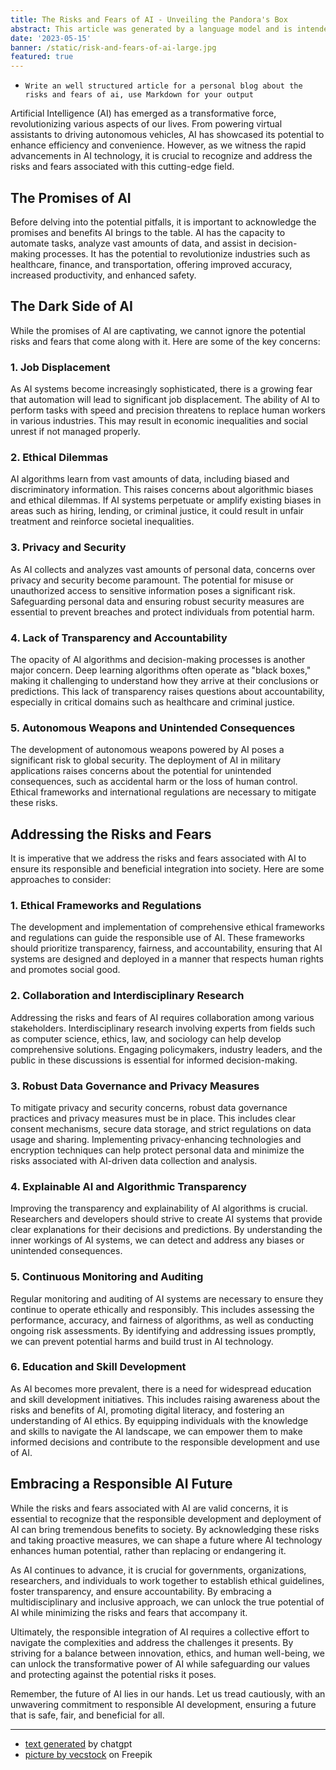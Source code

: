 ```yaml
---
title: The Risks and Fears of AI - Unveiling the Pandora's Box
abstract: This article was generated by a language model and is intended to highlight both its incredible capabilities and fears associated with AI.
date: '2023-05-15'
banner: /static/risk-and-fears-of-ai-large.jpg
featured: true
---
```


[//]: # (# The Risks and Fears of AI - Unveiling the Pandora's Box)

[//]: # (![AI Technology]&#40;https://example.com/ai_image.jpg&#41;)


- `Write an well structured article for a personal blog
about the risks and fears of ai,
use Markdown for your output`

Artificial Intelligence (AI) has emerged as a transformative force, revolutionizing various aspects of our lives. From powering virtual assistants to driving autonomous vehicles, AI has showcased its potential to enhance efficiency and convenience. However, as we witness the rapid advancements in AI technology, it is crucial to recognize and address the risks and fears associated with this cutting-edge field.

## The Promises of AI

Before delving into the potential pitfalls, it is important to acknowledge the promises and benefits AI brings to the table. AI has the capacity to automate tasks, analyze vast amounts of data, and assist in decision-making processes. It has the potential to revolutionize industries such as healthcare, finance, and transportation, offering improved accuracy, increased productivity, and enhanced safety.

## The Dark Side of AI

While the promises of AI are captivating, we cannot ignore the potential risks and fears that come along with it. Here are some of the key concerns:

### 1. Job Displacement

As AI systems become increasingly sophisticated, there is a growing fear that automation will lead to significant job displacement. The ability of AI to perform tasks with speed and precision threatens to replace human workers in various industries. This may result in economic inequalities and social unrest if not managed properly.

### 2. Ethical Dilemmas

AI algorithms learn from vast amounts of data, including biased and discriminatory information. This raises concerns about algorithmic biases and ethical dilemmas. If AI systems perpetuate or amplify existing biases in areas such as hiring, lending, or criminal justice, it could result in unfair treatment and reinforce societal inequalities.

### 3. Privacy and Security

As AI collects and analyzes vast amounts of personal data, concerns over privacy and security become paramount. The potential for misuse or unauthorized access to sensitive information poses a significant risk. Safeguarding personal data and ensuring robust security measures are essential to prevent breaches and protect individuals from potential harm.

### 4. Lack of Transparency and Accountability

The opacity of AI algorithms and decision-making processes is another major concern. Deep learning algorithms often operate as "black boxes," making it challenging to understand how they arrive at their conclusions or predictions. This lack of transparency raises questions about accountability, especially in critical domains such as healthcare and criminal justice.

### 5. Autonomous Weapons and Unintended Consequences

The development of autonomous weapons powered by AI poses a significant risk to global security. The deployment of AI in military applications raises concerns about the potential for unintended consequences, such as accidental harm or the loss of human control. Ethical frameworks and international regulations are necessary to mitigate these risks.

## Addressing the Risks and Fears

It is imperative that we address the risks and fears associated with AI to ensure its responsible and beneficial integration into society. Here are some approaches to consider:

### 1. Ethical Frameworks and Regulations

The development and implementation of comprehensive ethical frameworks and regulations can guide the responsible use of AI. These frameworks should prioritize transparency, fairness, and accountability, ensuring that AI systems are designed and deployed in a manner that respects human rights and promotes social good.

### 2. Collaboration and Interdisciplinary Research

Addressing the risks and fears of AI requires collaboration among various stakeholders. Interdisciplinary research involving experts from fields such as computer science, ethics, law, and sociology can help develop comprehensive solutions. Engaging policymakers, industry leaders, and the public in these discussions is essential for informed decision-making.

### 3. Robust Data Governance and Privacy Measures

To mitigate privacy and security concerns, robust data governance practices and privacy measures must be in place. This includes clear consent mechanisms, secure data storage, and strict regulations on data usage and sharing. Implementing privacy-enhancing technologies and encryption techniques can help protect personal data and minimize the risks associated with AI-driven data collection and analysis.

### 4. Explainable AI and Algorithmic Transparency
Improving the transparency and explainability of AI algorithms is crucial. Researchers and developers should strive to create AI systems that provide clear explanations for their decisions and predictions. By understanding the inner workings of AI systems, we can detect and address any biases or unintended consequences.

### 5. Continuous Monitoring and Auditing
Regular monitoring and auditing of AI systems are necessary to ensure they continue to operate ethically and responsibly. This includes assessing the performance, accuracy, and fairness of algorithms, as well as conducting ongoing risk assessments. By identifying and addressing issues promptly, we can prevent potential harms and build trust in AI technology.

### 6. Education and Skill Development
As AI becomes more prevalent, there is a need for widespread education and skill development initiatives. This includes raising awareness about the risks and benefits of AI, promoting digital literacy, and fostering an understanding of AI ethics. By equipping individuals with the knowledge and skills to navigate the AI landscape, we can empower them to make informed decisions and contribute to the responsible development and use of AI.

## Embracing a Responsible AI Future
While the risks and fears associated with AI are valid concerns, it is essential to recognize that the responsible development and deployment of AI can bring tremendous benefits to society. By acknowledging these risks and taking proactive measures, we can shape a future where AI technology enhances human potential, rather than replacing or endangering it.

As AI continues to advance, it is crucial for governments, organizations, researchers, and individuals to work together to establish ethical guidelines, foster transparency, and ensure accountability. By embracing a multidisciplinary and inclusive approach, we can unlock the true potential of AI while minimizing the risks and fears that accompany it.

Ultimately, the responsible integration of AI requires a collective effort to navigate the complexities and address the challenges it presents. By striving for a balance between innovation, ethics, and human well-being, we can unlock the transformative power of AI while safeguarding our values and protecting against the potential risks it poses.

Remember, the future of AI lies in our hands. Let us tread cautiously, with an unwavering commitment to responsible AI development, ensuring a future that is safe, fair, and beneficial for all.

---

- [text generated](https://chat.openai.com/) by chatgpt
- [picture by vecstock](https://de.freepik.com/free-ai-image/leuchtendes-komplexes-cyborg-gehirndesign-fuer-leiterplatten-das-von-ki-generiert-wird_42587559.htm#query=ai&position=5&from_view=search&track=sph) on Freepik
